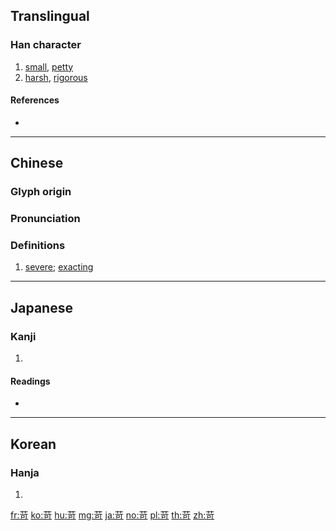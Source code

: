 {{character info/new}}
==Translingual==

===Han character===
{{Han char|rn=140|rad=艸|as=05|sn=11|four=44621|canj=TMNR}}

# [[small]], [[petty]]
# [[harsh]], [[rigorous]]

====References====
* {{Han ref|kx=1022.330|dkj=30785|dj=1481.230|hdz=53187.030|uh=82DB|ud=33499|bh=AD56|bd=44374}}

----

==Chinese==
{{zh-forms}}

===Glyph origin===
{{Han etym}}

===Pronunciation===
{{zh-pron
|m=kē
|c=ho1,ho4
|h=pfs=
|md=
|mn=
|w=
|mc=y
|oc=y
|cat=n
}}

===Definitions===
{{zh-hanzi}}

# [[severe]]; [[exacting]]

----

==Japanese==

===Kanji===
{{ja-kanji|grade=|rs=艸05}}

# {{defn|lang=ja|sort=艸05}}

====Readings====
* {{ja-readings|on=[[か]] (ka), [[が]] (ga)|kun=[[こまかい]] (komakai), [[からい]] (karai), [[いらだつ]] (iradatsu)}}

----

==Korean==

===Hanja===
{{ko-hanja|hangeul=가|eumhun=|rv=ga|mr=ka|y=ka}}

# {{defn|lang=ko|sort=艸05}}

[[fr:苛]]
[[ko:苛]]
[[hu:苛]]
[[mg:苛]]
[[ja:苛]]
[[no:苛]]
[[pl:苛]]
[[th:苛]]
[[zh:苛]]